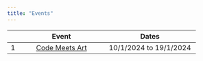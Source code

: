 ```yaml
---
title: "Events"
---
```


|     |             Event                   |          Dates                         |
|:---:|:-----------------------------------:|:--------------------------------------:|
|  1  |        [Code Meets Art](/event1)    |    10/1/2024 to 19/1/2024              |
